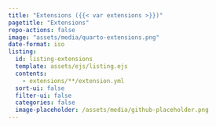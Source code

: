 ```yaml
---
title: "Extensions ({{< var extensions >}})"
pagetitle: "Extensions"
repo-actions: false
image: "assets/media/quarto-extensions.png"
date-format: iso
listing:
  id: listing-extensions
  template: assets/ejs/listing.ejs
  contents:
    - extensions/**/extension.yml
  sort-ui: false
  filter-ui: false
  categories: false
  image-placeholder: /assets/media/github-placeholder.png
---
```


:::: {#listing-extensions}
:::

